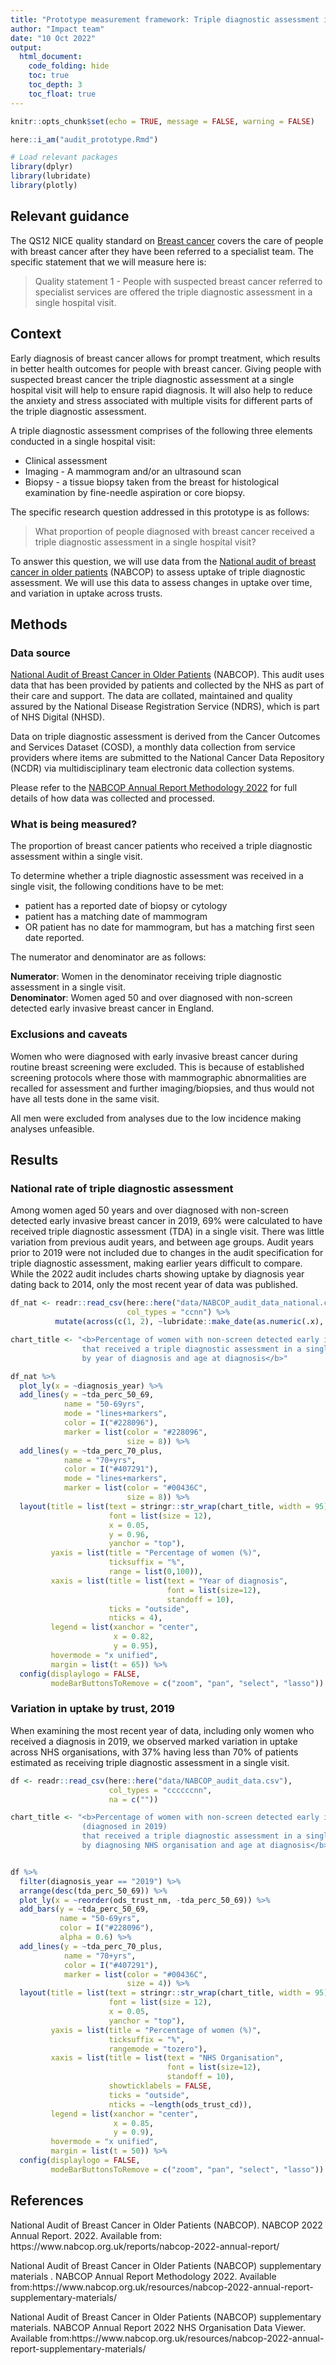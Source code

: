 ```yaml
---
title: "Prototype measurement framework: Triple diagnostic assessment in a single hospital visit for suspected breast cancer"
author: "Impact team"
date: "10 Oct 2022"
output: 
  html_document:
    code_folding: hide
    toc: true
    toc_depth: 3
    toc_float: true
---
```


```r
knitr::opts_chunk$set(echo = TRUE, message = FALSE, warning = FALSE)

here::i_am("audit_prototype.Rmd")
```

```r

# Load relevant packages
library(dplyr)
library(lubridate)
library(plotly)

```

## Relevant guidance

The QS12 NICE quality standard on [Breast cancer](https://www.nice.org.uk/guidance/qs12) covers the care of people with breast cancer after they have been referred to a specialist team. The specific statement that we will measure here is:

> Quality statement 1 - People with suspected breast cancer referred to specialist services are offered the triple diagnostic assessment in a single hospital visit.

## Context

Early diagnosis of breast cancer allows for prompt treatment, which results in better health outcomes for people with breast cancer. Giving people with suspected breast cancer the triple diagnostic assessment at a single hospital visit will help to ensure rapid diagnosis. It will also help to reduce the anxiety and stress associated with multiple visits for different parts of the triple diagnostic assessment.

A triple diagnostic assessment comprises of the following three elements conducted in a single hospital visit:

- Clinical assessment
- Imaging - A mammogram and/or an ultrasound scan
- Biopsy - a tissue biopsy taken from the breast for histological examination by fine-needle aspiration or core biopsy.

The specific research question addressed in this prototype is as follows:

> What proportion of people diagnosed with breast cancer received a triple diagnostic assessment in a single hospital visit?

To answer this question, we will use data from the [National audit of breast cancer in older patients](https://www.nabcop.org.uk/reports/?filter_date=2022) (NABCOP) to assess uptake of triple diagnostic assessment. We will use this data to assess changes in uptake over time, and variation in uptake across trusts.

## Methods

### Data source
[National Audit of Breast Cancer in Older Patients](https://www.nabcop.org.uk/reports/?filter_date=2022) (NABCOP). This audit uses data that has been provided by patients and collected by the NHS as part of their care and support. The data are collated, maintained and quality assured by the National Disease Registration Service (NDRS), which is part of NHS Digital (NHSD).

Data on triple diagnostic assessment is derived from the Cancer Outcomes and Services Dataset (COSD), a monthly data collection from service providers where items are submitted to the National Cancer Data Repository (NCDR) via multidisciplinary team electronic data collection systems.

Please refer to the [NABCOP Annual Report Methodology 2022](https://www.nabcop.org.uk/resources/nabcop-2022-annual-report-supplementary-materials/) for full details of how data was collected and processed. 


### What is being measured? 
The proportion of breast cancer patients who received a triple diagnostic assessment within a single visit.

To determine whether a triple diagnostic assessment was received in a single visit, the following conditions have to be met:

- patient has a reported date of biopsy or cytology
- patient has a matching date of mammogram
- OR patient has no date for mammogram, but has a matching first seen date reported.

The numerator and denominator are as follows:

**Numerator**: Women in the denominator receiving triple diagnostic assessment in a single visit.  
**Denominator**: Women aged 50 and over diagnosed with non-screen detected early invasive breast cancer in England. 

### Exclusions and caveats 
Women who were diagnosed with early invasive breast cancer during routine breast screening were excluded. This is because of established screening protocols where those with mammographic abnormalities are recalled for assessment and further imaging/biopsies, and thus would not have all tests done in the same visit. 

All men were excluded from analyses due to the low incidence making analyses unfeasible.


## Results

### National rate of triple diagnostic assessment

Among women aged 50 years and over diagnosed with non-screen detected early invasive breast cancer in 2019, 69% were calculated to have received triple diagnostic assessment (TDA) in a single visit. There was little variation from previous audit years, and between age groups. Audit years prior to 2019 were not included due to changes in the audit specification for triple diagnostic assessment, making earlier years difficult to compare. While the 2022 audit includes charts showing uptake by diagnosis year dating back to 2014, only the most recent year of data was published.

```r

df_nat <- readr::read_csv(here::here("data/NABCOP_audit_data_national.csv"),
                          col_types = "ccnn") %>%
          mutate(across(c(1, 2), ~lubridate::make_date(as.numeric(.x), 1L, 1L)))

chart_title <- "<b>Percentage of women with non-screen detected early invasive breast cancer
                that received a triple diagnostic assessment in a single visit in England, 
                by year of diagnosis and age at diagnosis</b>"

df_nat %>% 
  plot_ly(x = ~diagnosis_year) %>% 
  add_lines(y = ~tda_perc_50_69,
            name = "50-69yrs",
            mode = "lines+markers",
            color = I("#228096"),
            marker = list(color = "#228096",
                          size = 8)) %>% 
  add_lines(y = ~tda_perc_70_plus,
            name = "70+yrs",
            color = I("#407291"),
            mode = "lines+markers",
            marker = list(color = "#00436C",
                          size = 8)) %>%
  layout(title = list(text = stringr::str_wrap(chart_title, width = 95),
                      font = list(size = 12),
                      x = 0.05,
                      y = 0.96,
                      yanchor = "top"),
         yaxis = list(title = "Percentage of women (%)",
                      ticksuffix = "%",
                      range = list(0,100)),
         xaxis = list(title = list(text = "Year of diagnosis",
                                   font = list(size=12),
                                   standoff = 10),
                      ticks = "outside",
                      nticks = 4),
         legend = list(xanchor = "center",
                       x = 0.82,
                       y = 0.95),
         hovermode = "x unified",
         margin = list(t = 65)) %>% 
  config(displaylogo = FALSE,
         modeBarButtonsToRemove = c("zoom", "pan", "select", "lasso"))
```

### Variation in uptake by trust, 2019

When examining the most recent year of data, including only women who received a diagnosis in 2019, we observed marked variation in uptake across NHS organisations, with 37% having less than 70% of patients estimated as receiving triple diagnostic assessment in a single visit.

```r

df <- readr::read_csv(here::here("data/NABCOP_audit_data.csv"),
                      col_types = "ccccccnn",
                      na = c(""))

chart_title <- "<b>Percentage of women with non-screen detected early invasive breast cancer 
                (diagnosed in 2019)
                that received a triple diagnostic assessment in a single visit, 
                by diagnosing NHS organisation and age at diagnosis</b>"


df %>% 
  filter(diagnosis_year == "2019") %>% 
  arrange(desc(tda_perc_50_69)) %>% 
  plot_ly(x = ~reorder(ods_trust_nm, -tda_perc_50_69)) %>% 
  add_bars(y = ~tda_perc_50_69,
           name = "50-69yrs",
           color = I("#228096"),
           alpha = 0.6) %>%
  add_lines(y = ~tda_perc_70_plus,
            name = "70+yrs",
            color = I("#407291"),
            marker = list(color = "#00436C",
                          size = 4)) %>%
  layout(title = list(text = stringr::str_wrap(chart_title, width = 95),
                      font = list(size = 12),
                      x = 0.05,
                      yanchor = "top"),
         yaxis = list(title = "Percentage of women (%)",
                      ticksuffix = "%",
                      rangemode = "tozero"),
         xaxis = list(title = list(text = "NHS Organisation",
                                   font = list(size=12),
                                   standoff = 10),
                      showticklabels = FALSE,
                      ticks = "outside",
                      nticks = ~length(ods_trust_cd)),
         legend = list(xanchor = "center",
                       x = 0.85,
                       y = 0.9),
         hovermode = "x unified",
         margin = list(t = 50)) %>% 
  config(displaylogo = FALSE,
         modeBarButtonsToRemove = c("zoom", "pan", "select", "lasso"))
```

<!-- Maybe add a section on all the limitations around relying on NABCOP audit data to measure this rec, vs being able to do the analysis ourselves using NCRAS data? Issues around understanding the detailed methodology used by NABCOP (plus embedded assumptions), consistency in methodology across years, inability to look at subgroup analyses, confounders and data quality/completeness, and all the issues you highlighted in the Show and Tell slides. 

And maybe something on promising developments:
An item on whether triple diagnostic assessment happened in a single visit was added to COSD v9.0 and collected from September 2020 in England (pg 24, NABCOP 2022 report). Q: "Was a triple diagnostic assessment completed for the patient in a single visit, following initial referral? Yes/No/Not known"(pg 90, NABCOP 2022)

CancerStats shows relatively good completeness: "data reported on TDA in a single visit available for 47% of women aged 50+ years diagnosed between October 2020 and September 2021" (pg 72, NABCOP 2022) -->

## References

National Audit of Breast Cancer in Older Patients (NABCOP). NABCOP 2022 Annual Report. 2022. Available from: https://www.nabcop.org.uk/reports/nabcop-2022-annual-report/

National Audit of Breast Cancer in Older Patients (NABCOP) supplementary materials . NABCOP Annual Report Methodology 2022. Available from:https://www.nabcop.org.uk/resources/nabcop-2022-annual-report-supplementary-materials/

National Audit of Breast Cancer in Older Patients (NABCOP) supplementary materials. NABCOP Annual Report 2022 NHS Organisation Data Viewer. Available from:https://www.nabcop.org.uk/resources/nabcop-2022-annual-report-supplementary-materials/
